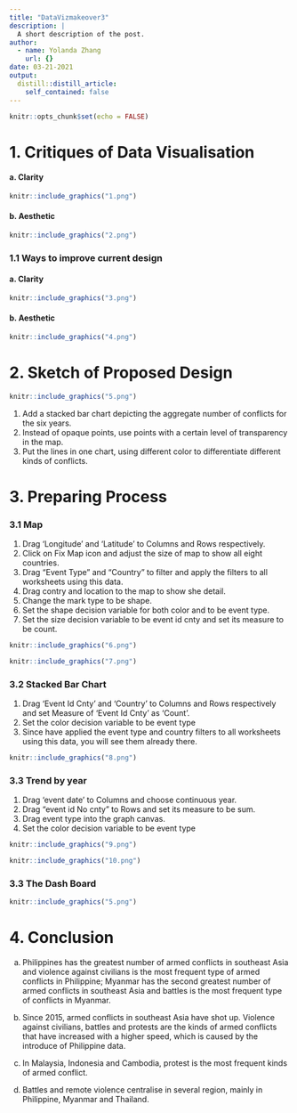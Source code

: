 ```yaml
---
title: "DataVizmakeover3"
description: |
  A short description of the post.
author:
  - name: Yolanda Zhang
    url: {}
date: 03-21-2021
output:
  distill::distill_article:
    self_contained: false
---
```



```r
knitr::opts_chunk$set(echo = FALSE)
```

# 1.  Critiques of Data Visualisation


#### a. Clarity

```r
knitr::include_graphics("1.png")
```

#### b. Aesthetic
```r
knitr::include_graphics("2.png")
```

### 1.1  Ways to improve current design

#### a. Clarity

```r
knitr::include_graphics("3.png")
```

#### b. Aesthetic
```r
knitr::include_graphics("4.png")
```

# 2. Sketch of Proposed Design


```r
knitr::include_graphics("5.png")
```


1. Add a stacked bar chart depicting the aggregate number of conflicts for the six years.
2. Instead of opaque points, use points with a certain level of transparency in the map.
3. Put the lines in one chart, using different color to differentiate different kinds of conflicts.


# 3.  Preparing Process
### 3.1	Map
1.	Drag ‘Longitude’ and ‘Latitude’ to Columns and Rows respectively.
2.	Click on Fix Map icon and adjust the size of map to show all eight countries.
3.	Drag “Event Type” and “Country” to filter and apply the filters to all worksheets using this data.
4.	Drag contry and location to the map to show she detail.
5.	Change the mark type to be shape.
6.	Set the shape decision variable for both color and to be event type.
7.	Set the size decision variable to be event id cnty and set its measure to be count.

```r
knitr::include_graphics("6.png")
```

```r
knitr::include_graphics("7.png")
```

### 3.2 Stacked Bar Chart

1.	Drag ‘Event Id Cnty’ and ‘Country’ to Columns and Rows respectively and set Measure of ‘Event Id Cnty’ as ‘Count’.
2.	Set the color decision variable to be event type
3.	Since have applied the event type and country filters to all worksheets using this data, you will see them already there.

```r
knitr::include_graphics("8.png")
```

### 3.3 Trend by year

1.	Drag ‘event date’ to Columns and choose continuous year.
2.	Drag “event id No cnty” to Rows and set its measure to be sum.
3.	Drag event type into the graph canvas.
4.	Set the color decision variable to be event type

```r
knitr::include_graphics("9.png")
```

```r
knitr::include_graphics("10.png")
```

### 3.3 The Dash Board
```r
knitr::include_graphics("5.png")
```


# 4. Conclusion
a. Philippines has the greatest number of armed conflicts in southeast Asia and violence against civilians is the most frequent type of armed conflicts in Philippine; Myanmar has the second greatest number of armed conflicts in southeast Asia and battles is the most frequent type of conflicts in Myanmar.

b. Since 2015, armed conflicts in southeast Asia have shot up. Violence against civilians, battles and protests are the kinds of armed conflicts that have increased with a higher speed, which is caused by the introduce of Philippine data.

c. In Malaysia, Indonesia and Cambodia, protest is the most frequent kinds of armed conflict.

d. Battles and remote violence centralise in several region, mainly in  Philippine, Myanmar and Thailand.

